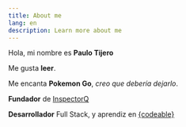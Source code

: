 ```yaml
---
title: About me
lang: en
description: Learn more about me
---
```


Hola, mi nombre es **Paulo Tijero**

Me gusta **leer**.

Me encanta **Pokemon Go**, _creo que debería dejarlo_.

**Fundador** de [InspectorQ](http://www.inspectorq.net/ "inspectorq")

**Desarrollador** Full Stack, y aprendiz en [{codeable}](https://codeable.pe/ "{codeable}")
